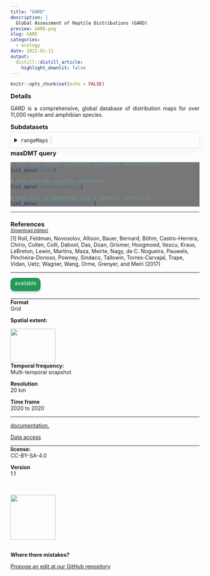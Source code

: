 ```yaml
---
title: "GARD"
description: |
  Global Assessment of Reptile Distributions (GARD)
preview: GARD.png
slug: GARD
categories:
  - ecology
date: 2022-01-11
output:
  distill::distill_article:
    highlight_downlit: false
---
```

  
```r
knitr::opts_chunk$set(echo = FALSE)
```

<div style="width=80%;margin-top:0;margin-bottom:0;">
<h3 style="margin-top:5;margin-bottom:5;">Details</h3>
<p align="justify">
GARD is a comprehensive, global database of distribution maps for over 11,000 reptile and amphibian species.
</p>

<h3 style="margin-top:5;margin-bottom:5;">Subdatasets</h3>
<details style='cursor:pointer;border:none;box-shadow: rgba(0, 0, 0, 0.05) 0px 6px 24px 0px, rgba(0, 0, 0, 0.08) 0px 0px 0px 1px;padding:10px;margin:0;'>
<summary style="font-size:16px;">`rangeMaps`<span style="color:#C8C8C8;"> | </span></summary>
<hr style="margin-top:0;margin-bottom:20px;">
|content|description|
|-------|-----------|
|ogc_fid0|Feature unique identifier|
|id_no|Species unique identifier|
|binomial|Species name|
|presence|Type of presence|
|origin|Type of origin|
|seasonal|Type of seasonal presence|
|compiler|Who compiled the record|
|yrcompiled|Year when the record was compiled|
|citation|Citation of the record|
|source|Source of the record|
|dist_comm|Distribution commentary|
|island|Is the range in an island?|
|subspecies|Subspecies name|
|subpop|Subpopulation|
|tax_comm|Taxonomic comments|
|kingdom|Species kingdom|
|phylum|Species taxonimic phylum|
|class|Species taxonimic class|
|order|Species taxonimic order|
|family|Species taxonimic family|
|genus|Species taxonimic genus|
|category|Range map status|
|marine|Is it a marine range?|
|terrestrial|Is it a terrestrial range?|
|freshwater|Is it a freshwater range?|
|shape_leng|Shape perimeter (m)|
|shape_area|Shape area (m2)|
</details>
<h3 style="margin-top:5;margin-bottom:5;">masDMT query</h3>
<div style="width=80%;margin-top:5;margin-bottom:5;background-color:#777777;">
```r
# data call without specifying subdataset and resolution
list_data("GARD")

# data call for specific subdataset 
list_data("GARD/rangeMaps")

# data call to subdataset with a specific resolution
list_data("GARD/rangeMaps/20km")
```
</div>
<hr style="margin-top:0;margin-bottom:0;">
<h3 style="margin-bottom:0;">References</h3>
<p style='margin-top:0;margin-bottom:5;'>
             <a target='_blank' href='https://github.com/macroecology-society/data-catalog/tree/main/_posts/GARD/GARD.bib' download='GARD/GARD.bibtex'><small>(Download bibtex)</small></a></p>
[1] Roll, Feldman, Novosolov, Allison, Bauer, Bernard, Böhm, Castro-Herrera, Chirio, Collen, Colli, Dabool, Das, Doan, Grismer, Hoogmoed, Itescu, Kraus, LeBreton, Lewin, Martins, Maza, Meirte, Nagy, de
C. Nogueira, Pauwels, Pincheira-Donoso, Powney, Sindaco, Tallowin, Torres-Carvajal, Trape, Vidan, Uetz, Wagner, Wang, Orme, Grenyer, and Meiri (2017)
<hr>
</div>

<aside>
<p style="padding:5px;margin-top:0;margin-bottom:20px;border-radius:10px;text-align:center;background:#229954;color:#ffffff;height:25px;width:70px;box-shadow: rgba(9, 30, 66, 0.25) 0px 4px 8px -2px, rgba(9, 30, 66, 0.08) 0px 0px 0px 1px;">available</p>
<hr style="margin-top:0;margin-bottom:0;">
<p style="margin-top:0;margin-bottom:0;">**Format**</p>
<p style="margin-top:0;">Grid</p>
<p style="margin-top:0;">**Spatial extent:**</p>
<img src="GARD_extent.png" width=120, height=90>
<p style="margin-top:0;margin-bottom:0;">**Temporal frequency:**</p>
<p style="margin-top:0;">Multi-temporal snapshot</p>
<p style="margin-top:0;margin-bottom:0;">**Resolution**</p>
<p style="margin-top:0;">20 km</p>
<p style="margin-top:0;margin-bottom:0;">**Time frame**</p>
<p style="margin-top:0;">2020 to 2020</p>
<hr style="margin-top:0;margin-bottom:0;">
<p><p style='margin-top:0;margin-bottom:0;'><a style='margin:0;padding:0;' href='https://www.nature.com/articles/s41559-017-0332-2'>documentation.</a></p></p>
<p><p style='margin-top:0;margin-bottom:0;'><a style='margin:0;padding:0;' href='http://www.gardinitiative.org/'>Data access</a></p></p>
<hr style="margin-top:0;margin-bottom:0;">
<p style="margin-top:0;margin-bottom:0;">**license:**</p>
<p style="margin-top:0;">CC-BY-SA-4.0</p>
<p style="margin-top:0;margin-bottom:0;">**Version**</p>
<p style="margin-top:0;">1.1</p>
<br>
<br>
<img src="https://raw.githubusercontent.com/macroecology-society/masDMT/master/docs/sidebar_credits.png" width="120;">
<br>
<br>
<p style="margin-bottom:0;padding:0;">**Where there  mistakes?**</p>
<p><a href='https://github.com/macroecology-society/data-catalog/tree/main/_posts/GARD/GARD.yml'>Propose an edit at our GitHub repository</a></p>
</aside>
